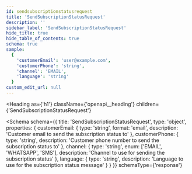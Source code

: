 ```yaml
---
id: sendsubscriptionstatusrequest
title: 'SendSubscriptionStatusRequest'
description: ''
sidebar_label: 'SendSubscriptionStatusRequest'
hide_title: true
hide_table_of_contents: true
schema: true
sample:
  {
    'customerEmail': 'user@example.com',
    'customerPhone': 'string',
    'channel': 'EMAIL',
    'language': 'string'
  }
custom_edit_url: null
---
```



<Heading
  as={'h1'}
  className={'openapi__heading'}
  children={'SendSubscriptionStatusRequest'}
></Heading>

<Schema
  schema={{
    title: 'SendSubscriptionStatusRequest',
    type: 'object',
    properties: {
      customerEmail: {
        type: 'string',
        format: 'email',
        description: 'Customer email to send the subscription status to'
      },
      customerPhone: {
        type: 'string',
        description: 'Customer phone number to send the subscription status to'
      },
      channel: {
        type: 'string',
        enum: ['EMAIL', 'WHATSAPP', 'SMS'],
        description: 'Channel to use for sending the subscription status'
      },
      language: {
        type: 'string',
        description: 'Language to use for the subscription status message'
      }
    }
  }}
  schemaType={'response'}
></Schema>
